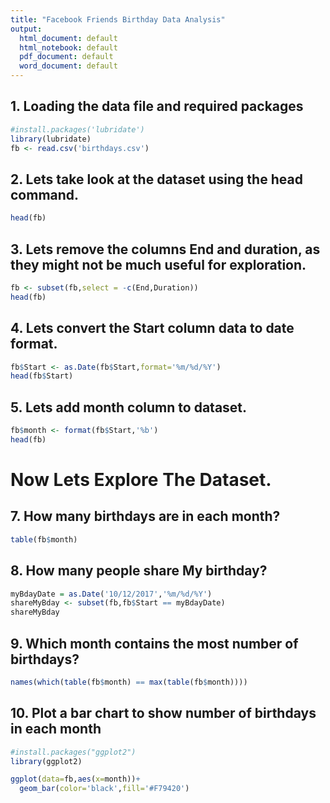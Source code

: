 ```yaml
---
title: "Facebook Friends Birthday Data Analysis"
output:
  html_document: default
  html_notebook: default
  pdf_document: default
  word_document: default
---
```


## 1. Loading the data file and required packages
```r
#install.packages('lubridate')
library(lubridate)
fb <- read.csv('birthdays.csv')
```

## 2. Lets take look at the dataset using the head command.
```r
head(fb)
```

## 3. Lets remove the columns End and duration, as they might not be much useful for exploration.
```r
fb <- subset(fb,select = -c(End,Duration))
head(fb)
```

## 4. Lets convert the Start column data to date format.
```r
fb$Start <- as.Date(fb$Start,format='%m/%d/%Y')
head(fb$Start)
```

## 5. Lets add month column to dataset.
```r
fb$month <- format(fb$Start,'%b')
head(fb)
```

# Now Lets Explore The Dataset.

## 7. How many birthdays are in each month?
```r
table(fb$month)
```

## 8. How many people share My birthday?
```r
myBdayDate = as.Date('10/12/2017','%m/%d/%Y')
shareMyBday <- subset(fb,fb$Start == myBdayDate)
shareMyBday
```

## 9. Which month contains the most number of birthdays?
```r
names(which(table(fb$month) == max(table(fb$month))))
```

## 10. Plot a bar chart to show number of birthdays in each month
```r
#install.packages("ggplot2")
library(ggplot2)
```



```r
ggplot(data=fb,aes(x=month))+
  geom_bar(color='black',fill='#F79420')
```


